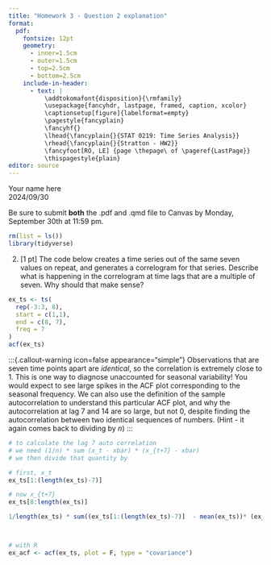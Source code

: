 ```yaml
---
title: "Homework 3 - Question 2 explanation"
format:
  pdf:
    fontsize: 12pt
    geometry:
      - inner=1.5cm
      - outer=1.5cm
      - top=2.5cm
      - bottom=2.5cm
    include-in-header:
      - text: |
          \addtokomafont{disposition}{\rmfamily}
          \usepackage{fancyhdr, lastpage, framed, caption, xcolor}
          \captionsetup[figure]{labelformat=empty}
          \pagestyle{fancyplain}
          \fancyhf{}
          \lhead{\fancyplain{}{STAT 0219: Time Series Analysis}}
          \rhead{\fancyplain{}{Stratton - HW2}}
          \fancyfoot[RO, LE] {page \thepage\ of \pageref{LastPage}}
          \thispagestyle{plain}
editor: source
---
```

<!-- Note: the YAML header is everything above this line. -->
\vspace{-3in}
\textbf{Name:} Your name here  
\textbf{Due:} 2024/09/30
\vspace{1.5in}

Be sure to submit **both** the .pdf and .qmd file to Canvas by Monday, September 30th at 11:59 pm. 

```r
rm(list = ls())
library(tidyverse)
```

2. [1 pt] The code below creates a time series out of the same seven values on repeat, and generates a correlogram for that series. Describe what is happening in the correlogram at time lags that are a multiple of seven. Why should that make sense?

```r
ex_ts <- ts(
  rep(-3:3, 8),
  start = c(1,1),
  end = c(8, 7),
  freq = 7
)
acf(ex_ts)
```

   :::{.callout-warning icon=false appearance="simple"}
   Observations that are seven time points apart are *identical*, so the correlation is extremely close to 1. This is one way to diagnose unaccounted for seasonal variability! You would expect to see large spikes in the ACF plot corresponding to the seasonal frequency. We can also use the definition of the sample autocorrelation to understand this particular ACF plot, and why the autocorrelation at lag 7 and 14 are so large, but not 0, despite finding the autocorrelation between two identical sequences of numbers. (Hint - it again comes back to dividing by $n$)
   :::

```r
# to calculate the lag 7 auto correlation
# we need (1/n) * sum (x_t - xbar) * (x_{t+7} - xbar)
# we then divide that quantity by 

# first, x_t
ex_ts[1:(length(ex_ts)-7)]

# now x_{t+7}
ex_ts[8:length(ex_ts)]

1/length(ex_ts) * sum((ex_ts[1:(length(ex_ts)-7)]  - mean(ex_ts))* (ex_ts[8:length(ex_ts)] - mean(ex_ts[1:(length(ex_ts)-7)] )))



# with R
ex_acf <- acf(ex_ts, plot = F, type = "covariance")
```



